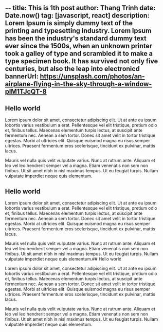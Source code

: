 --
title: This is 1th post
author: Thang Trinh
date: Date.now()
tag: [javascript, react]
description: Lorem Ipsum is simply dummy text of the printing and typesetting industry. Lorem Ipsum has been the industry's standard dummy text ever since the 1500s, when an unknown printer took a galley of type and scrambled it to make a type specimen book. It has survived not only five centuries, but also the leap into electronicd
bannerUrl: https://unsplash.com/photos/an-airplane-flying-in-the-sky-through-a-window-plM1TJcQT-8
--

## Hello world

Lorem ipsum dolor sit amet, consectetur adipiscing elit. Ut at ante eu ipsum lobortis varius vestibulum a erat. Pellentesque vel elit tristique, pretium odio et, finibus tellus. Maecenas elementum turpis lectus, at suscipit ante fermentum nec. Aenean a sem tortor. Donec sit amet velit in tortor tristique egestas. Morbi at ultricies elit. Quisque euismod magna eu risus semper ultrices. Praesent fermentum eros scelerisque, tincidunt ex pulvinar, mattis lacus.

Mauris vel nulla quis velit vulputate varius. Nunc at rutrum ante. Aliquam et leo vel leo hendrerit semper vel a magna. Etiam venenatis non sem non finibus. Ut sit amet nibh in nisl maximus tempus. Ut eu feugiat turpis. Nullam vulputate imperdiet neque quis elementum.

## Hello world

Lorem ipsum dolor sit amet, consectetur adipiscing elit. Ut at ante eu ipsum lobortis varius vestibulum a erat. Pellentesque vel elit tristique, pretium odio et, finibus tellus. Maecenas elementum turpis lectus, at suscipit ante fermentum nec. Aenean a sem tortor. Donec sit amet velit in tortor tristique egestas. Morbi at ultricies elit. Quisque euismod magna eu risus semper ultrices. Praesent fermentum eros scelerisque, tincidunt ex pulvinar, mattis lacus.

Mauris vel nulla quis velit vulputate varius. Nunc at rutrum ante. Aliquam et leo vel leo hendrerit semper vel a magna. Etiam venenatis non sem non finibus. Ut sit amet nibh in nisl maximus tempus. Ut eu feugiat turpis. Nullam vulputate imperdiet neque quis elementum.## Hello world

Lorem ipsum dolor sit amet, consectetur adipiscing elit. Ut at ante eu ipsum lobortis varius vestibulum a erat. Pellentesque vel elit tristique, pretium odio et, finibus tellus. Maecenas elementum turpis lectus, at suscipit ante fermentum nec. Aenean a sem tortor. Donec sit amet velit in tortor tristique egestas. Morbi at ultricies elit. Quisque euismod magna eu risus semper ultrices. Praesent fermentum eros scelerisque, tincidunt ex pulvinar, mattis lacus.

Mauris vel nulla quis velit vulputate varius. Nunc at rutrum ante. Aliquam et leo vel leo hendrerit semper vel a magna. Etiam venenatis non sem non finibus. Ut sit amet nibh in nisl maximus tempus. Ut eu feugiat turpis. Nullam vulputate imperdiet neque quis elementum.

